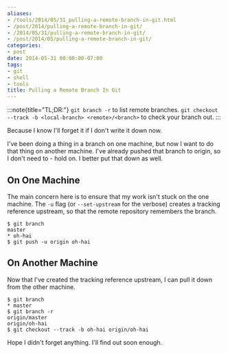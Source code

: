 ```yaml
---
aliases:
- /tools/2014/05/31_pulling-a-remote-branch-in-git.html
- /post/2014/pulling-a-remote-branch-in-git/
- /2014/05/31/pulling-a-remote-branch-in-git/
- /post/2014/05/pulling-a-remote-branch-in-git/
categories:
- post
date: 2014-05-31 00:00:00-07:00
tags:
- git
- shell
- tools
title: Pulling a Remote Branch In Git
---
```


:::note{title="TL;DR:"}
`git branch -r` to list remote branches.
`git checkout --track -b <local-branch> <remote>/<branch>` to check your branch out.
:::

Because I know I'll forget it if I don't write it down now.

I've been doing a thing in a branch on one machine, but now I want
to do that thing on another machine. I've already pushed that branch
to origin, so I don't need to - hold on. I better put that down as well.

## On One Machine
 
The main concern here is to ensure that my work isn't stuck on the
one machine. The `-u` flag (or `--set-upstream` for the verbose)
creates a tracking reference upstream, so that the remote
repository remembers the branch.

```console
$ git branch
master
* oh-hai
$ git push -u origin oh-hai
```

## On Another Machine

Now that I've created the tracking reference upstream, I can pull
it down from the other machine.

```console
$ git branch
* master
$ git branch -r
origin/master
origin/oh-hai
$ git checkout --track -b oh-hai origin/oh-hai
```

Hope I didn't forget anything. I'll find out soon enough.
